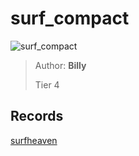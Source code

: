 
# surf_compact

![surf_compact](https://raw.githubusercontent.com/Sayt123/SurfMapPics/Maps-and-bonuses/csgo/surf_compact.jpg)

> Author: **Billy**
>
> Tier 4

## Records

[surfheaven](https://surfheaven.eu/map/surf_compact)
